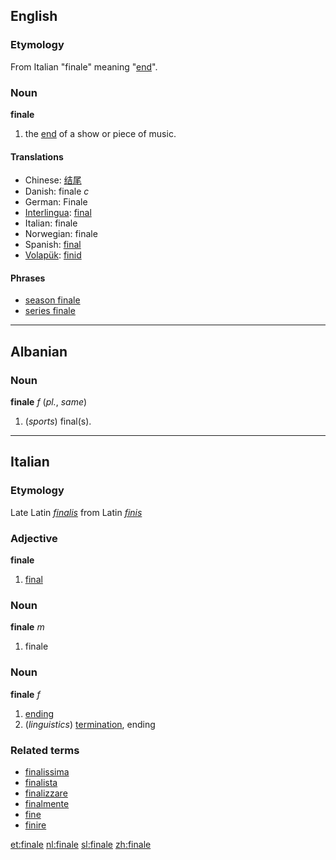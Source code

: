 ==English==
=== Etymology ===
From Italian "finale" meaning "[[end]]".
=== Noun ===
'''finale'''
#the [[end]] of a show or piece of music.

==== Translations ====
*Chinese: [[结尾]]
*Danish: finale ''c''
*German: Finale
*[[Interlingua]]: [[final]]
*Italian: finale
*Norwegian: finale
*Spanish: [[final]]
*[[Volapük]]: [[finid]]

====Phrases====
*[[season finale]]
*[[series finale]]
----
==Albanian==
===Noun===
'''finale''' ''f'' (''pl.'', ''same'')
# (''sports'') final(s).
----
==Italian==
===Etymology===
Late Latin ''[[finalis]]'' from Latin ''[[finis]]''
===Adjective===
'''finale'''

# [[final]]

===Noun===
'''finale''' ''m''

# finale

===Noun===
'''finale''' ''f''

# [[ending]]
# (''linguistics'') [[termination]], ending

===Related terms===
*[[finalissima]]
*[[finalista]]
*[[finalizzare]]
*[[finalmente]]
*[[fine]]
*[[finire]]

[[et:finale]]
[[nl:finale]]
[[sl:finale]]
[[zh:finale]]